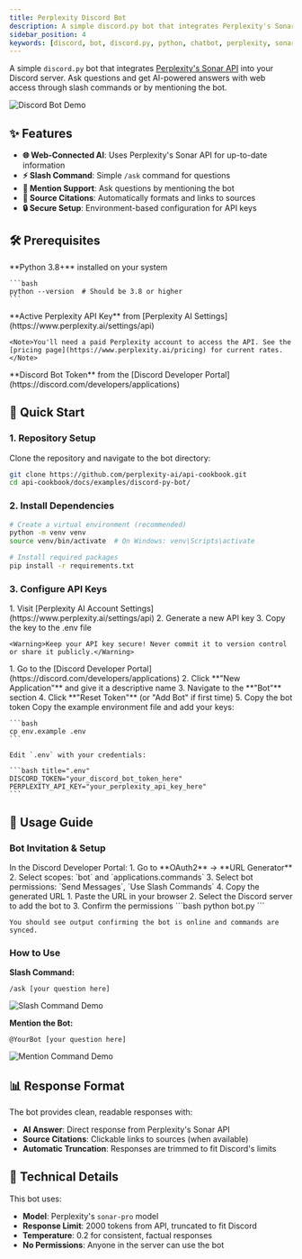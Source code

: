```yaml
---
title: Perplexity Discord Bot
description: A simple discord.py bot that integrates Perplexity's Sonar API to bring AI answers to your Discord server.
sidebar_position: 4
keywords: [discord, bot, discord.py, python, chatbot, perplexity, sonar api, command, slash command]
---
```


A simple `discord.py` bot that integrates [Perplexity's Sonar API](https://docs.perplexity.ai/) into your Discord server. Ask questions and get AI-powered answers with web access through slash commands or by mentioning the bot.

![Discord Bot Demo](../../static/img/discord-py-bot-demo.png)

## ✨ Features

- **🌐 Web-Connected AI**: Uses Perplexity's Sonar API for up-to-date information
- **⚡ Slash Command**: Simple `/ask` command for questions  
- **💬 Mention Support**: Ask questions by mentioning the bot
- **🔗 Source Citations**: Automatically formats and links to sources
- **🔒 Secure Setup**: Environment-based configuration for API keys

## 🛠️ Prerequisites

<Steps>
  <Step title="Python Environment">
    **Python 3.8+** installed on your system
    
    ```bash
    python --version  # Should be 3.8 or higher
    ```
  </Step>
  
  <Step title="Perplexity API Access">
    **Active Perplexity API Key** from [Perplexity AI Settings](https://www.perplexity.ai/settings/api)
    
    <Note>You'll need a paid Perplexity account to access the API. See the [pricing page](https://www.perplexity.ai/pricing) for current rates.</Note>
  </Step>
  
  <Step title="Discord Bot Application">
    **Discord Bot Token** from the [Discord Developer Portal](https://discord.com/developers/applications)
  </Step>
</Steps>

## 🚀 Quick Start

### 1. Repository Setup

Clone the repository and navigate to the bot directory:

```bash
git clone https://github.com/perplexity-ai/api-cookbook.git
cd api-cookbook/docs/examples/discord-py-bot/
```

### 2. Install Dependencies

```bash
# Create a virtual environment (recommended)
python -m venv venv
source venv/bin/activate  # On Windows: venv\Scripts\activate

# Install required packages
pip install -r requirements.txt
```

### 3. Configure API Keys

<Steps>
  <Step title="Get Your Perplexity API Key">
    1. Visit [Perplexity AI Account Settings](https://www.perplexity.ai/settings/api)
    2. Generate a new API key
    3. Copy the key to the .env file
    
    <Warning>Keep your API key secure! Never commit it to version control or share it publicly.</Warning>
  </Step>
  
  <Step title="Create Discord Bot Application">
    1. Go to the [Discord Developer Portal](https://discord.com/developers/applications)
    2. Click **"New Application"** and give it a descriptive name
    3. Navigate to the **"Bot"** section
    4. Click **"Reset Token"** (or "Add Bot" if first time)
    5. Copy the bot token
  </Step>
  
  <Step title="Configure Environment Variables">
    Copy the example environment file and add your keys:
    
    ```bash
    cp env.example .env
    ```
    
    Edit `.env` with your credentials:
    
    ```bash title=".env"
    DISCORD_TOKEN="your_discord_bot_token_here"
    PERPLEXITY_API_KEY="your_perplexity_api_key_here"
    ```
  </Step>
</Steps>

## 🎯 Usage Guide

### Bot Invitation & Setup

<Steps>
  <Step title="Generate Invite URL">
    In the Discord Developer Portal:
    1. Go to **OAuth2** → **URL Generator**
    2. Select scopes: `bot` and `applications.commands`
    3. Select bot permissions: `Send Messages`, `Use Slash Commands`
    4. Copy the generated URL
  </Step>
  
  <Step title="Invite to Server">
    1. Paste the URL in your browser
    2. Select the Discord server to add the bot to
    3. Confirm the permissions
  </Step>
  
  <Step title="Start the Bot">
    ```bash
    python bot.py
    ```
    
    You should see output confirming the bot is online and commands are synced.
  </Step>
</Steps>

### How to Use

**Slash Command:**
```
/ask [your question here]
```

![Slash Command Demo](../../static/img/discord-py-bot-slash-command.png)

**Mention the Bot:**
```
@YourBot [your question here]
```

![Mention Command Demo](../../static/img/discord-py-bot-mention-command.png)

## 📊 Response Format

The bot provides clean, readable responses with:
- **AI Answer**: Direct response from Perplexity's Sonar API
- **Source Citations**: Clickable links to sources (when available)
- **Automatic Truncation**: Responses are trimmed to fit Discord's limits

## 🔧 Technical Details

This bot uses:
- **Model**: Perplexity's `sonar-pro` model
- **Response Limit**: 2000 tokens from API, truncated to fit Discord
- **Temperature**: 0.2 for consistent, factual responses
- **No Permissions**: Anyone in the server can use the bot